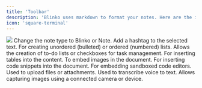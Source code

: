 ```yaml
---
title: 'Toolbar'
description: 'Blinko uses markdown to format your notes. Here are the icons and what they do.'
icon: 'square-terminal'
---
```


<img className="rounded-2xl" src="/images/2024-11-29-20-33-48.png" />

<AccordionGroup>
  <Accordion title="Blinko or Note">
    Change the note type to Blinko or Note. 
  </Accordion>
  <Accordion  title="Hashtag">
    Add a hashtag to the selected text.
  </Accordion>
  <Accordion title="List Icon">
    For creating unordered (bulleted) or ordered (numbered) lists.
  </Accordion>
  <Accordion title="Checklist Icon">
    Allows the creation of to-do lists or checkboxes for task management.
  </Accordion>
  <Accordion title="Table Icon">
    For inserting tables into the content.
  </Accordion>
  <Accordion title="Image Icon">
    To embed images in the document.
  </Accordion>
  <Accordion title="Code Icon">
    For inserting code snippets into the document.
  </Accordion>
   <Accordion title="Sandpack Icon">
    For embedding sandboxed code editors.
  </Accordion>
  <Accordion title="Upload Icon">
    Used to upload files or attachments.
  </Accordion>
  <Accordion title="Voice Icon">
    Used to transcribe voice to text.
  </Accordion>
  <Accordion title="Camera Icon">
    Allows capturing images using a connected camera or device.
  </Accordion>
</AccordionGroup>

